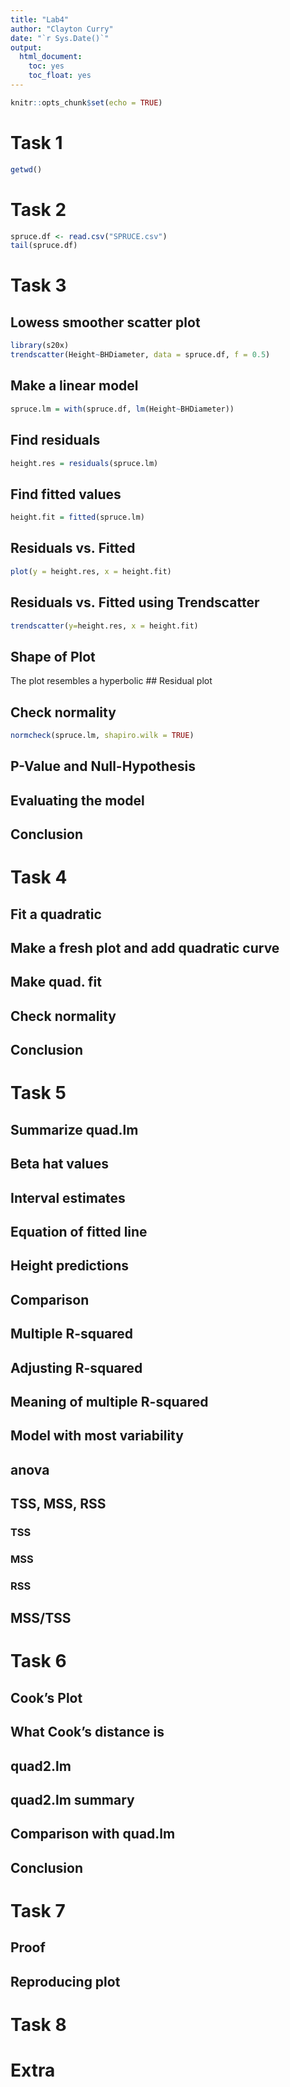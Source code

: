 ---
title: "Lab4"
author: "Clayton Curry"
date: "`r Sys.Date()`"
output: 
  html_document:
    toc: yes
    toc_float: yes
---

```{r setup, include=FALSE}
knitr::opts_chunk$set(echo = TRUE)
```

# Task 1
```{r}
getwd()
```

# Task 2
```{r}
spruce.df <- read.csv("SPRUCE.csv")
tail(spruce.df)
```

# Task 3

## Lowess smoother scatter plot
```{r}
library(s20x)
trendscatter(Height~BHDiameter, data = spruce.df, f = 0.5)
```

## Make a linear model
```{r}
spruce.lm = with(spruce.df, lm(Height~BHDiameter))
```

## Find residuals
```{r}
height.res = residuals(spruce.lm)
```

## Find fitted values
```{r}
height.fit = fitted(spruce.lm)
```

## Residuals vs. Fitted
```{r}
plot(y = height.res, x = height.fit)
```

## Residuals vs. Fitted using Trendscatter
```{r}
trendscatter(y=height.res, x = height.fit)
```

## Shape of Plot
The plot resembles a hyperbolic
## Residual plot

## Check normality
```{r}
normcheck(spruce.lm, shapiro.wilk = TRUE)
```

## P-Value and Null-Hypothesis

## Evaluating the model

## Conclusion

# Task 4

## Fit a quadratic

## Make a fresh plot and add quadratic curve

## Make quad. fit

## Check normality

## Conclusion

# Task 5

## Summarize quad.lm

## Beta hat values

## Interval estimates

## Equation of fitted line

## Height predictions

## Comparison

## Multiple R-squared

## Adjusting R-squared

## Meaning of multiple R-squared

## Model with most variability

## anova

## TSS, MSS, RSS

### TSS

### MSS

### RSS

## MSS/TSS

# Task 6

## Cook's Plot

## What Cook's distance is

## quad2.lm

## quad2.lm summary

## Comparison with quad.lm

## Conclusion

# Task 7

## Proof

## Reproducing plot

# Task 8

# Extra
